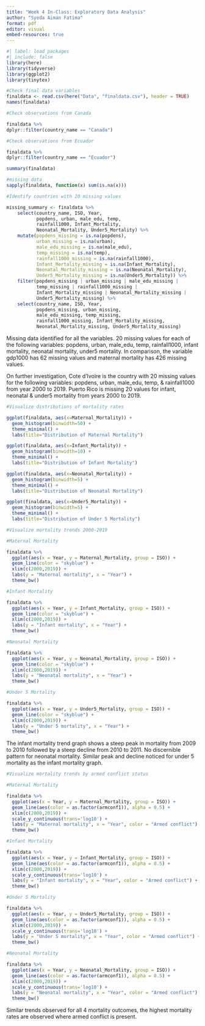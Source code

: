 ```yaml
---
title: "Week 4 In-Class: Exploratory Data Analysis"
author: "Syeda Aiman Fatima"
format: pdf
editor: visual
embed-resources: true
---
```


```r
#| label: load packages
#| include: false
library(here)
library(tidyverse)
library(ggplot2)
library(tinytex)

```

```r
#Check final data variables
finaldata <- read.csv(here("Data", "finaldata.csv"), header = TRUE)
names(finaldata)
```

```r
#Check observations from Canada

finaldata %>%
dplyr::filter(country_name == "Canada")

#Check observations from Ecuador

finaldata %>%
dplyr::filter(country_name == "Ecuador")
```

```r
summary(finaldata)

#missing data
sapply(finaldata, function(x) sum(is.na(x)))

#Identify countries with 20 missing values

missing_summary <- finaldata %>%
    select(country_name, ISO, Year, 
           popdens, urban, male_edu, temp, 
           rainfall1000, Infant_Mortality, 
           Neonatal_Mortality, Under5_Mortality) %>%
    mutate(popdens_missing = is.na(popdens),
           urban_missing = is.na(urban),
           male_edu_missing = is.na(male_edu),
           temp_missing = is.na(temp),
           rainfall1000_missing = is.na(rainfall1000),
           Infant_Mortality_missing = is.na(Infant_Mortality),
           Neonatal_Mortality_missing = is.na(Neonatal_Mortality),
           Under5_Mortality_missing = is.na(Under5_Mortality)) %>%
    filter(popdens_missing | urban_missing | male_edu_missing | 
           temp_missing | rainfall1000_missing | 
           Infant_Mortality_missing | Neonatal_Mortality_missing | 
           Under5_Mortality_missing) %>%
    select(country_name, ISO, Year, 
           popdens_missing, urban_missing, 
           male_edu_missing, temp_missing, 
           rainfall1000_missing, Infant_Mortality_missing, 
           Neonatal_Mortality_missing, Under5_Mortality_missing)

```

Missing data identified for all the variables. 20 missing values for each of the following variables: popdens, urban, male_edu, temp, rainfall1000, infant mortality, neonatal mortality, under5 mortality. In comparison, the variable gdp1000 has 62 missing values and maternal mortality has 426 missing values.

On further investigation, Cote d'Ivoire is the country with 20 missing values for the following variables: popdens, urban, male_edu, temp, & rainfall1000 from year 2000 to 2019. Puerto Rico is missing 20 values for infant, neonatal & under5 mortality from years 2000 to 2019.

```r
#Visualize distributions of mortality rates 

ggplot(finaldata, aes(x=Maternal_Mortality)) + 
  geom_histogram(binwidth=50) + 
  theme_minimal() + 
  labs(title="Distribution of Maternal Mortality")

ggplot(finaldata, aes(x=Infant_Mortality)) + 
  geom_histogram(binwidth=10) + 
  theme_minimal() + 
  labs(title="Distribution of Infant Mortality")

ggplot(finaldata, aes(x=Neonatal_Mortality)) + 
  geom_histogram(binwidth=5) + 
  theme_minimal() + 
  labs(title="Distribution of Neonatal Mortality")

ggplot(finaldata, aes(x=Under5_Mortality)) + 
  geom_histogram(binwidth=5) + 
  theme_minimal() + 
  labs(title="Distribution of Under 5 Mortality")
```

```r
#Visualize mortality trends 2000-2019

#Maternal Mortality 

finaldata %>%
  ggplot(aes(x = Year, y = Maternal_Mortality, group = ISO)) +
  geom_line(color = "skyblue") +
  xlim(c(2000,2019)) +
  labs(y = "Maternal mortality", x = "Year") + 
  theme_bw()

#Infant Mortality 

finaldata %>%
  ggplot(aes(x = Year, y = Infant_Mortality, group = ISO)) +
  geom_line(color = "skyblue") +
  xlim(c(2000,2019)) +
  labs(y = "Infant mortality", x = "Year") + 
  theme_bw()

#Neonatal Mortality

finaldata %>%
  ggplot(aes(x = Year, y = Neonatal_Mortality, group = ISO)) +
  geom_line(color = "skyblue") +
  xlim(c(2000,2019)) +
  labs(y = "Neonatal mortality", x = "Year") + 
  theme_bw()

#Under 5 Mortality

finaldata %>%
  ggplot(aes(x = Year, y = Under5_Mortality, group = ISO)) +
  geom_line(color = "skyblue") +
  xlim(c(2000,2019)) +
  labs(y = "Under 5 mortality", x = "Year") + 
  theme_bw()


```

The infant mortality trend graph shows a steep peak in mortality from 2009 to 2010 followed by a steep decline from 2010 to 2011. No discernible pattern for neonatal mortality. Similar peak and decline noticed for under 5 mortality as the infant mortality graph.

```r
#Visualize mortality trends by armed conflict status

#Maternal Mortality

finaldata %>%
  ggplot(aes(x = Year, y = Maternal_Mortality, group = ISO)) +
  geom_line(aes(color = as.factor(armconf1)), alpha = 0.5) +
  xlim(c(2000,2019)) +
  scale_y_continuous(trans='log10') + 
  labs(y = "Maternal mortality", x = "Year", color = "Armed conflict") + 
  theme_bw()

#Infant Mortality

finaldata %>%
  ggplot(aes(x = Year, y = Infant_Mortality, group = ISO)) +
  geom_line(aes(color = as.factor(armconf1)), alpha = 0.5) +
  xlim(c(2000,2019)) +
  scale_y_continuous(trans='log10') + 
  labs(y = "Infant mortality", x = "Year", color = "Armed conflict") + 
  theme_bw()

#Under 5 Mortality

finaldata %>%
  ggplot(aes(x = Year, y = Under5_Mortality, group = ISO)) +
  geom_line(aes(color = as.factor(armconf1)), alpha = 0.5) +
  xlim(c(2000,2019)) +
  scale_y_continuous(trans='log10') + 
  labs(y = "Under 5 mortality", x = "Year", color = "Armed conflict") + 
  theme_bw()

#Neonatal Mortality

finaldata %>%
  ggplot(aes(x = Year, y = Neonatal_Mortality, group = ISO)) +
  geom_line(aes(color = as.factor(armconf1)), alpha = 0.5) +
  xlim(c(2000,2019)) +
  scale_y_continuous(trans='log10') + 
  labs(y = "Neonatal mortality", x = "Year", color = "Armed conflict") + 
  theme_bw()
```

Similar trends observed for all 4 mortality outcomes, the highest mortality rates are observed where armed conflict is present.
